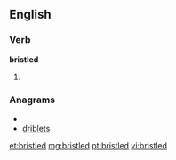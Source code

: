 ==English==

===Verb===
'''bristled'''

# {{past of|bristle}}

===Anagrams===
* {{alphagram|bdeilrst}}
* [[driblets#English|driblets]]

[[et:bristled]]
[[mg:bristled]]
[[pt:bristled]]
[[vi:bristled]]